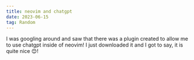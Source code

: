 ```yaml
---
title: neovim and chatgpt
date: 2023-06-15
tag: Random
---
```


I was googling around and saw that there was a plugin created to allow me to use chatgpt inside of neovim! 
I just downloaded it and I got to say, it is quite nice 😊! 

<InlineImage
  containerClassName="mx-0 lg:mx-0"
  aspectW="aspect-w-6"
  alt="neovim and chatgpt together"
  src="https://res.cloudinary.com/dinypqsgl/image/upload/e_vibrance:20,w_1313/v1686872150/blog/neovim_chatgpt_clutj4.png"
/>
